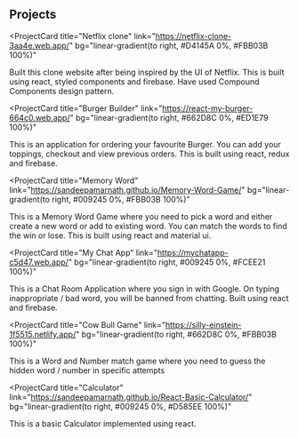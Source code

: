 ## Projects

<ProjectCard
  title="Netflix clone"
  link="https://netflix-clone-3aa4e.web.app/"
  bg="linear-gradient(to right, #D4145A 0%, #FBB03B 100%)"
>
  Built this clone website after being inspired by the UI of Netflix. This is
  built using react, styled components and firebase. Have used Compound
  Components design pattern.
</ProjectCard>

<ProjectCard
  title="Burger Builder"
  link="https://react-my-burger-664c0.web.app/"
  bg="linear-gradient(to right, #662D8C 0%, #ED1E79 100%)"
>
  This is an application for ordering your favourite Burger. You can add your
  toppings, checkout and view previous orders. This is built using react, redux
  and firebase.
</ProjectCard>

<ProjectCard
  title="Memory Word"
  link="https://sandeepamarnath.github.io/Memory-Word-Game/"
  bg="linear-gradient(to right, #009245 0%, #FBB03B 100%)"
>
  This is a Memory Word Game where you need to pick a word and either create a
  new word or add to existing word. You can match the words to find the win or
  lose. This is built using react and material ui.
</ProjectCard>

<ProjectCard
  title="My Chat App"
  link="https://mychatapp-c5d47.web.app/"
  bg="linear-gradient(to right, #009245 0%, #FCEE21 100%)"
>
  This is a Chat Room Application where you sign in with Google. On typing
  inappropriate / bad word, you will be banned from chatting. Built using react
  and firebase.
</ProjectCard>

<ProjectCard
  title="Cow Bull Game"
  link="https://silly-einstein-1f5515.netlify.app/"
  bg="linear-gradient(to right, #662D8C 0%, #FBB03B 100%)"
>
  This is a Word and Number match game where you need to guess the hidden word /
  number in specific attempts
</ProjectCard>

<ProjectCard
  title="Calculator"
  link="https://sandeepamarnath.github.io/React-Basic-Calculator/"
  bg="linear-gradient(to right, #009245 0%, #D585EE 100%)"
>
  This is a basic Calculator implemented using react.
</ProjectCard>

